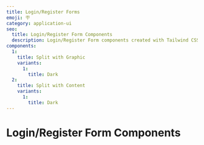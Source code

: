 ```yaml
---
title: Login/Register Forms
emoji: 🪧
category: application-ui
seo:
  title: Login/Register Form Components
  description: Login/Register Form components created with Tailwind CSS
components:
  1:
    title: Split with Graphic
    variants:
      1:
        title: Dark
  2:
    title: Split with Content
    variants:
      1:
        title: Dark
---
```


# Login/Register Form Components

<List
  componentsData={componentsArray}
  componentContainer={componentContainer}
/>
